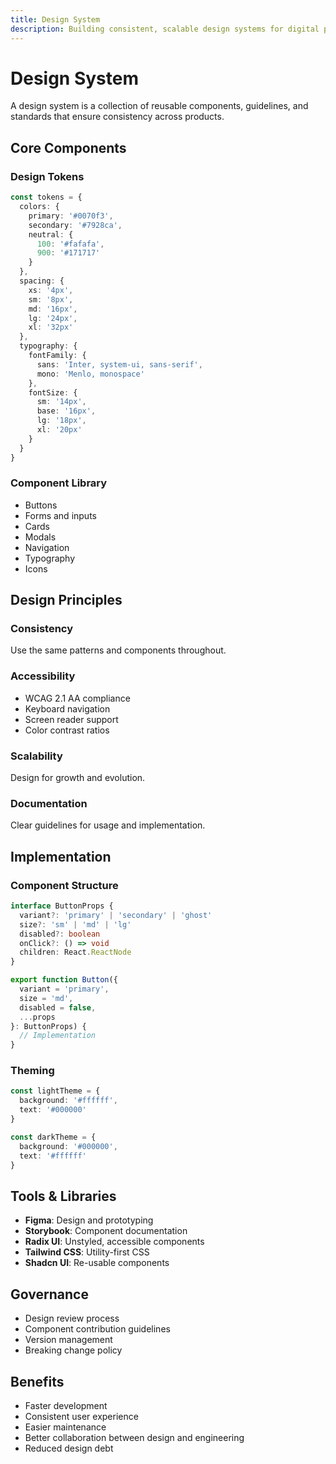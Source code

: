 ```yaml
---
title: Design System
description: Building consistent, scalable design systems for digital products
---
```


# Design System

A design system is a collection of reusable components, guidelines, and standards that ensure consistency across products.

## Core Components

### Design Tokens
```typescript
const tokens = {
  colors: {
    primary: '#0070f3',
    secondary: '#7928ca',
    neutral: {
      100: '#fafafa',
      900: '#171717'
    }
  },
  spacing: {
    xs: '4px',
    sm: '8px',
    md: '16px',
    lg: '24px',
    xl: '32px'
  },
  typography: {
    fontFamily: {
      sans: 'Inter, system-ui, sans-serif',
      mono: 'Menlo, monospace'
    },
    fontSize: {
      sm: '14px',
      base: '16px',
      lg: '18px',
      xl: '20px'
    }
  }
}
```

### Component Library
- Buttons
- Forms and inputs
- Cards
- Modals
- Navigation
- Typography
- Icons

## Design Principles

### Consistency
Use the same patterns and components throughout.

### Accessibility
- WCAG 2.1 AA compliance
- Keyboard navigation
- Screen reader support
- Color contrast ratios

### Scalability
Design for growth and evolution.

### Documentation
Clear guidelines for usage and implementation.

## Implementation

### Component Structure
```typescript
interface ButtonProps {
  variant?: 'primary' | 'secondary' | 'ghost'
  size?: 'sm' | 'md' | 'lg'
  disabled?: boolean
  onClick?: () => void
  children: React.ReactNode
}

export function Button({
  variant = 'primary',
  size = 'md',
  disabled = false,
  ...props
}: ButtonProps) {
  // Implementation
}
```

### Theming
```typescript
const lightTheme = {
  background: '#ffffff',
  text: '#000000'
}

const darkTheme = {
  background: '#000000',
  text: '#ffffff'
}
```

## Tools & Libraries

- **Figma**: Design and prototyping
- **Storybook**: Component documentation
- **Radix UI**: Unstyled, accessible components
- **Tailwind CSS**: Utility-first CSS
- **Shadcn UI**: Re-usable components

## Governance

- Design review process
- Component contribution guidelines
- Version management
- Breaking change policy

## Benefits

- Faster development
- Consistent user experience
- Easier maintenance
- Better collaboration between design and engineering
- Reduced design debt

